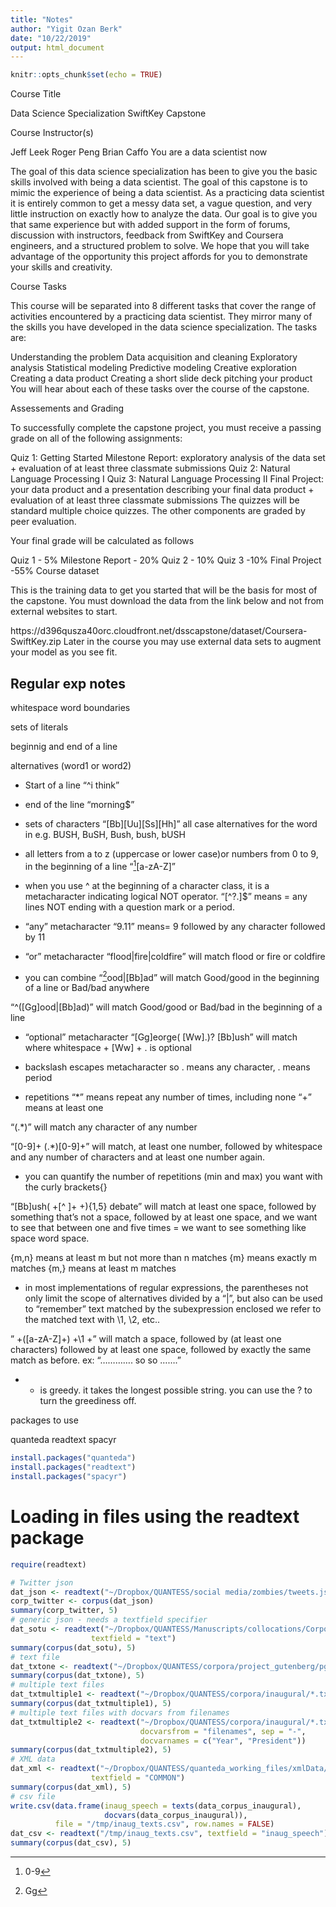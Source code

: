 ```yaml
---
title: "Notes"
author: "Yigit Ozan Berk"
date: "10/22/2019"
output: html_document
---
```


```r
knitr::opts_chunk$set(echo = TRUE)
```

Course Title

Data Science Specialization SwiftKey Capstone

Course Instructor(s)

Jeff Leek
Roger Peng
Brian Caffo
You are a data scientist now

The goal of this data science specialization has been to give you the basic skills involved with being a data scientist. The goal of this capstone is to mimic the experience of being a data scientist. As a practicing data scientist it is entirely common to get a messy data set, a vague question, and very little instruction on exactly how to analyze the data. Our goal is to give you that same experience but with added support in the form of forums, discussion with instructors, feedback from SwiftKey and Coursera engineers, and a structured problem to solve. We hope that you will take advantage of the opportunity this project affords for you to demonstrate your skills and creativity.

Course Tasks

This course will be separated into 8 different tasks that cover the range of activities encountered by a practicing data scientist. They mirror many of the skills you have developed in the data science specialization. The tasks are:

Understanding the problem
Data acquisition and cleaning
Exploratory analysis
Statistical modeling
Predictive modeling
Creative exploration
Creating a data product
Creating a short slide deck pitching your product
You will hear about each of these tasks over the course of the capstone.

Assessements and Grading

To successfully complete the capstone project, you must receive a passing grade on all of the following assignments:

Quiz 1: Getting Started
Milestone Report: exploratory analysis of the data set + evaluation of at least three classmate submissions
Quiz 2: Natural Language Processing I
Quiz 3: Natural Language Processing II
Final Project: your data product and a presentation describing your final data product + evaluation of at least three classmate submissions
The quizzes will be standard multiple choice quizzes. The other components are graded by peer evaluation.

Your final grade will be calculated as follows

Quiz 1 - 5%
Milestone Report - 20%
Quiz 2 - 10%
Quiz 3 -10%
Final Project -55%
Course dataset

This is the training data to get you started that will be the basis for most of the capstone. You must download the data from the link below and not from external websites to start.

https://d396qusza40orc.cloudfront.net/dsscapstone/dataset/Coursera-SwiftKey.zip
Later in the course you may use external data sets to augment your model as you see fit.

## Regular exp notes

whitespace word boundaries

sets of literals

beginnig and end of a line

alternatives (word1 or word2)

- Start of a line
"^i think"

- end of the line
"morning$"

- sets of characters
"[Bb][Uu][Ss][Hh]"
all case alternatives for the word in e.g. BUSH, BuSH, Bush, bush, bUSH

- all letters from a to z (uppercase or lower case)or numbers from 0 to 9, in the beginning of a line
"^[0-9][a-zA-Z]"

- when you use ^ at the beginning of a character class, it is a metacharacter indicating logical NOT operator.
"[^?.]$"  means = any lines NOT ending with a question mark or a period.

- "any" metacharacter
"9.11" means= 9 followed by any character followed by 11

- "or" metacharacter
"flood|fire|coldfire" will match flood or fire or coldfire

- you can combine
"^[Gg]ood|[Bb]ad" will match Good/good in the beginning of a line or Bad/bad anywhere

"^([Gg]ood|[Bb]ad)" will match Good/good or Bad/bad in the beginning of a line

- "optional" metacharacter
"[Gg]eorge( [Ww]\.)? [Bb]ush" will match where whitespace + [Ww] + . is optional

- backslash escapes metacharacter so . means any character, \. means period 

- repetitions
"*" means repeat any number of times, including none
"+" means at least one

"(.*)" will match any character of any number

"[0-9]+ (.*)[0-9]+" will match, at least one number, followed by whitespace and any number of characters and at least one number again.

- you can quantify the number of repetitions (min and max) you want with the curly brackets{}

"[Bb]ush( +[^ ]+ +){1,5} debate" will match at least one space, followed by something that's not a space, followed by at least one space, and we want to see that between one and five times = we want to see something like space word space.

{m,n} means at least m but not more than n matches
{m} means exactly m matches
{m,} means at least m matches

- in most implementations of regular expressions, the parentheses not only limit the scope of alternatives divided by a "|", but also can be used to "remember" text matched by the subexpression enclosed
we refer to the matched text with \1, \2, etc..

" +([a-zA-Z]+) +\1 +" will match a space, followed by (at least one characters) followed by at least one space, followed by exactly the same match as before.
ex: "............. so so ......."

- * is greedy. it takes the longest possible string. you can use the ? to turn the greediness off.




packages to use

quanteda
readtext
spacyr

```r
install.packages("quanteda")
install.packages("readtext")
install.packages("spacyr")

```

# Loading in files using the readtext package
```r
require(readtext)

# Twitter json
dat_json <- readtext("~/Dropbox/QUANTESS/social media/zombies/tweets.json")
corp_twitter <- corpus(dat_json)
summary(corp_twitter, 5)
# generic json - needs a textfield specifier
dat_sotu <- readtext("~/Dropbox/QUANTESS/Manuscripts/collocations/Corpora/sotu/sotu.json",
                  textfield = "text")
summary(corpus(dat_sotu), 5)
# text file
dat_txtone <- readtext("~/Dropbox/QUANTESS/corpora/project_gutenberg/pg2701.txt", cache = FALSE)
summary(corpus(dat_txtone), 5)
# multiple text files
dat_txtmultiple1 <- readtext("~/Dropbox/QUANTESS/corpora/inaugural/*.txt", cache = FALSE)
summary(corpus(dat_txtmultiple1), 5)
# multiple text files with docvars from filenames
dat_txtmultiple2 <- readtext("~/Dropbox/QUANTESS/corpora/inaugural/*.txt",
                             docvarsfrom = "filenames", sep = "-",
                             docvarnames = c("Year", "President"))
summary(corpus(dat_txtmultiple2), 5)
# XML data
dat_xml <- readtext("~/Dropbox/QUANTESS/quanteda_working_files/xmlData/plant_catalog.xml",
                  textfield = "COMMON")
summary(corpus(dat_xml), 5)
# csv file
write.csv(data.frame(inaug_speech = texts(data_corpus_inaugural),
                     docvars(data_corpus_inaugural)),
          file = "/tmp/inaug_texts.csv", row.names = FALSE)
dat_csv <- readtext("/tmp/inaug_texts.csv", textfield = "inaug_speech")
summary(corpus(dat_csv), 5)
```




